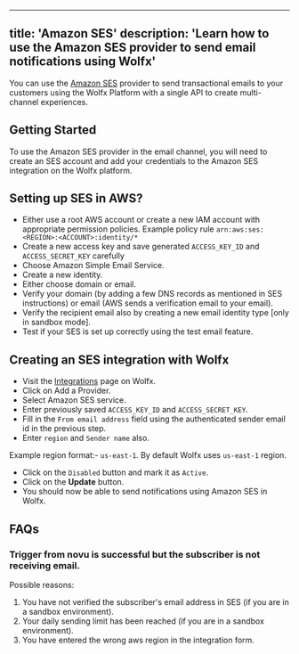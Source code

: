 
---
title: 'Amazon SES'
description: 'Learn how to use the Amazon SES provider to send email notifications using Wolfx'
---

You can use the [Amazon SES](https://aws.amazon.com/ses/) provider to send transactional emails to your customers using the Wolfx Platform with a single API to create multi-channel experiences.

## Getting Started

To use the Amazon SES provider in the email channel, you will need to create an SES account and add your credentials to the Amazon SES integration on the Wolfx platform.

## Setting up SES in AWS?

- Either use a root AWS account or create a new IAM account with appropriate permission policies.
<Callout>Example policy rule `arn:aws:ses:<REGION>:<ACCOUNT>:identity/*`</Callout>
- Create a new access key and save generated `ACCESS_KEY_ID` and `ACCESS_SECRET_KEY` carefully
- Choose Amazon Simple Email Service.
- Create a new identity.
- Either choose domain or email.
- Verify your domain (by adding a few DNS records as mentioned in SES instructions) or email (AWS sends a verification email to your email).
- Verify the recipient email also by creating a new email identity type [only in sandbox mode].
- Test if your SES is set up correctly using the test email feature.

## Creating an SES integration with Wolfx

- Visit the [Integrations](https://web.novu.co/integrations?utm_campaign=docs-integrations-ses) page on Wolfx.
- Click on Add a Provider.
- Select Amazon SES service.
- Enter previously saved `ACCESS_KEY_ID` and `ACCESS_SECRET_KEY`.
- Fill in the `From email address` field using the authenticated sender email id in the previous step.
- Enter `region` and `Sender name` also.

<Callout>Example region format:- `us-east-1`. By default Wolfx uses `us-east-1` region.</Callout>

- Click on the `Disabled` button and mark it as `Active`.
- Click on the **Update** button.
- You should now be able to send notifications using Amazon SES in Wolfx.

## FAQs

### Trigger from novu is successful but the subscriber is not receiving email.

Possible reasons:

1. You have not verified the subscriber's email address in SES (if you are in a sandbox environment).
2. Your daily sending limit has been reached (if you are in a sandbox environment).
3. You have entered the wrong aws region in the integration form.

